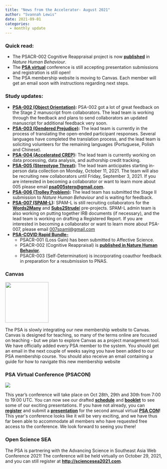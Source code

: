 ```yaml
---
title: "News from the Accelerator- August 2021"
author: "Svannah Lewis"
date: 2021-09-01
categories:
  - monthly update
---
```


### **Quick read: ** {#quick-read .has-text-align-left}

-   The PSACR-002 Cognitive Reappraisal project is now
    [**published**](https://www.nature.com/articles/s41562-021-01173-x)
    in *Nature Human Behaviour*. 
-   The [**PSA virtual**](https://psysciacc.org/psacon2021/) conference
    is still accepting presentation submissions and registration is
    still open! 
-   The PSA membership website is moving to Canvas. Each member will get
    an email soon with instructions regarding next steps.  

### **Study updates:**

-   [**PSA-002 (Object
    Orientation)**](https://psysciacc.org/002-object-orientation/)**:**
    PSA-002 got a lot of great feedback on the Stage 2 manuscript from
    collaborators. The lead team is working through the feedback and
    plans to send collaborators an updated manuscript for additional
    feedback very soon.
-   [**PSA-003 (Gendered
    Prejudice)**](https://psysciacc.org/003-gendered-prejudice/)**:**
    The lead team is currently in the process of translating the
    open-ended participant responses. Several languages have completed
    the translation process, and the lead team is soliciting volunteers
    for the remaining languages (Portuguese, Polish and Chinese).
-   [**PSA-004 (Accelerated
    CREP)**](https://psysciacc.org/004-true-belief/)**:** The lead team
    is currently working on data processing, data analysis, and
    authorship credit tracking.
-   [**PSA-005 (Stereotype
    Threat)**](https://psysciacc.org/005-stereotype-threat/)**:** The
    lead team anticipates starting in-person data collection on Monday,
    October 11, 2021. The team will also be recruiting new collaborators
    until Friday, September 3, 2021. If you are interested in becoming a
    collaborator or want to learn more about 005 please email
    **<psa005stero@gmail.com>.**
-   [**PSA-006 (Trolley
    Problem)**](https://psysciacc.org/006-trolley-problem/)**:** The
    lead team has submitted the Stage II submission to *Nature Human
    Behaviour* and is waiting for feedback.
-   [**PSA-007 (SPAM-L)**](https://psysciacc.org/psa-007-spam-l/)**:**
    SPAM-L is still recruiting collaborators for the
    [**Words2Many**](https://docs.google.com/document/d/1VKR-7csBlL-lGOTbRTnlmaYkqi8bj2FhYtvbzEN25Wk/edit?usp=sharing)
    and
    [**Subs2Strude**l](https://docs.google.com/document/d/1xslViVFZrapUG75mwsF2eijFoQqm5GABoOf9ekIweH4/edit?usp=sharing)
    pre-projects. SPAM-L admin team is also working on putting together
    IRB documents (if necessary), and the lead team is working on
    drafting a Registered Report. If you are interested in becoming a
    collaborator or want to learn more about PSA-007, please email
    <007spaml@gmail.com>
-   [**PSA-COVID Rapid
    Bundle-**](https://psysciacc.org/studies/psacr-1-2-3/)
    -   PSACR-001 (Loss Gain) has been submitted to Affective Science.
    -   PSACR-002 (Cognitive Reappraisal) is **[published in Nature
        Human Behavior](https://doi.org/10.1038/s41562-021-01173-x)**.
    -   PSACR-003 (Self-Determination) is incorporating coauthor
        feedback in preparation for a resubmission to PNAS.

### **Canvas**

::: wp-block-image
![](images/Camvas.png){.wp-image-2581
width="139" height="130"}
:::

The PSA is slowly integrating our new membership website to Canvas.
Canvas is designed for teaching, so many of the terms online are focused
on teaching - but we plan to explore Canvas as a project management
tool. We have officially added every PSA member to the system. You
should get an email in the next couple of weeks saying you have been
added to our PSA membership course. You should also receive an email
containing a guide for how to navigate this new membership website

### **PSA Virtual Conference (PSACON)**

::: wp-block-image
![](images/opt3-150x150.png?crop=1){.wp-image-2583}
:::

This year's conference will take place on Oct 28th, 29th and 30th from
7:00 to 19:00 UTC. You can now see our drafted
**[schedule](https://docs.google.com/spreadsheets/d/1keUaa8u4cpTuYi9ue7BmndgzC0CFWOxIXGTFSLhjV0c/edit?usp=sharing)**
and
[**booklet**](https://docs.google.com/document/d/1_xpV3uwqSP5zf3HMI_rowJ0V5TXeuWBmGMz9DBgIXMc/edit?usp=sharing)
to see some of our exciting presentations. If you have not already, you
can
**[register](https://psysciacc.org/the-2021-meeting-of-the-psychological-science-accelerator/)**
and submit a
**[presentation](https://psysciacc.org/psa-conference-2021-call-for-presenters/)**
for the second annual virtual **[PSA
CON](https://psysciacc.org/psacon2021/)!** This year\'s conference looks
like it will be very exciting, and we have thus far been able to
accommodate all members who have requested free access to the
conference. We look forward to seeing you there! 

### **Open Science SEA**

The PSA is partnering with the Advancing Science in Southeast Asia Web
Conference 2021! The conference will be held virtually on October 29,
2021, and you can still register at
[**http://sciencesea2021.com**](https://t.co/ts9a7GzDw0?amp=1). 

